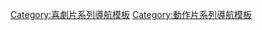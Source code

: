 {{Navbox
|name = 尖峰時刻
|title = {{link-en|尖峰時刻系列|Rush Hour (franchise)|尖峰時刻}}
|state = {{{state|autocollapse}}}
|bodyclass = hlist
|bodystyle  = 

|group1 = 電影
|list1  =
* 《[[火拼時速 (1998年電影)|尖峰時刻]]》（1998）
* 《[[火拼時速2|尖峰時刻2]]》（2001）
* 《[[火拼時速3|尖峰時刻3]]》（2007）

|group2 = 電視劇
|list2  =
* 《[[火拼時速 (美國電視劇)|尖峰時刻]]》

|group3 = 原聲帶
|list3  =
* {{link-en|尖峰時刻 (原聲帶)|Rush Hour (soundtrack)|尖峰時刻}}
* {{link-en|尖峰時刻2 (原聲帶)|Rush Hour 2 (soundtrack)|尖峰時刻2}}
* {{link-en|尖峰時刻3 (原聲帶)|Rush Hour 3 (soundtrack)|尖峰時刻3}}
}}<noinclude>
{{collapsible option}}
{{DEFAULTSORT:Rush Hour}}
[[Category:喜劇片系列導航模板]]
[[Category:動作片系列導航模板]]
</noinclude>